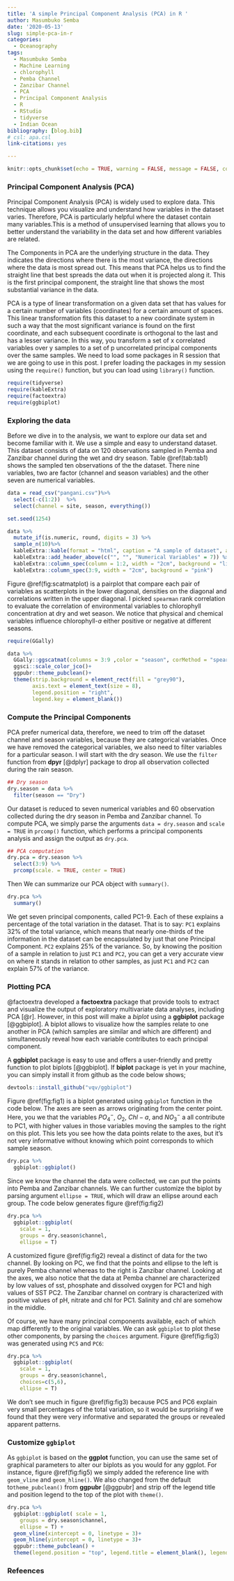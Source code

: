 ```yaml
---
title: 'A simple Principal Component Analysis (PCA) in R '
author: Masumbuko Semba
date: '2020-05-13'
slug: simple-pca-in-r
categories:
  - Oceanography
tags:
  - Masumbuko Semba
  - Machine Learning
  - chlorophyll
  - Pemba Channel
  - Zanzibar Channel
  - PCA
  - Principal Component Analysis
  - R
  - RStudio
  - tidyverse
  - Indian Ocean
bibliography: [blog.bib]
# csl: apa.csl
link-citations: yes

---
```



```r
knitr::opts_chunk$set(echo = TRUE, warning = FALSE, message = FALSE, comment = "")


```


### Principal Component Analysis (PCA)
Principal Component Analysis (PCA) is widely used to explore data. This technique allows you visualize and understand how variables in the dataset varies. Therefore, PCA is particularly helpful where the dataset contain many variables.This is a method of unsupervised learning that allows you to better understand the variability in the data set and how different variables are related.

The Components in PCA are the underlying structure in the data. They indicates the directions where there is the most variance, the directions where the data is most spread out. This means that PCA helps us to find the straight line that best spreads the data out when it is projected along it. This is the first principal component, the straight line that shows the most substantial variance in the data.

PCA is a type of linear transformation on a given data set that has values for a certain number of variables (coordinates) for a certain amount of spaces. This linear transformation fits this dataset to a new coordinate system in such a way that the most significant variance is found on the first coordinate, and each subsequent coordinate is orthogonal to the last and has a lesser variance. In this way, you transform a set of x correlated variables over y samples to a set of p uncorrelated principal components over the same samples. We need to load some packages in R session that we are going to use in this post. I prefer loading the packages in my session using the `require()` function, but you can load using `library()` function.  


```r
require(tidyverse)
require(kableExtra)
require(factoextra)
require(ggbiplot)
```


### Exploring the data
Before we dive in to the analysis, we want to explore our data set and become familiar with it.
We use a simple and easy to understand dataset. This dataset consists of data on 120 observations sampled in Pemba and Zanzibar channel during the wet and dry season. Table \@ref(tab:tab1) shows the sampled ten observations of the the dataset. There nine variables, two are factor (channel and season variables) and the other seven are numerical variables. 

```r
data = read_csv("pangani.csv")%>%
  select(-c(1:2))  %>%
  select(channel = site, season, everything()) 
```


```r

set.seed(1254)

data %>%
  mutate_if(is.numeric, round, digits = 3) %>% 
  sample_n(10)%>%
  kableExtra::kable(format = "html", caption = "A sample of dataset", align = "c") %>%
  kableExtra::add_header_above(c("", "", "Numerical Variables" = 7)) %>%
  kableExtra::column_spec(column = 1:2, width = "2cm", background = "lightblue") %>%
  kableExtra::column_spec(3:9, width = "2cm", background = "pink")
```

Figure \@ref(fig:scatmatplot) is a pairplot that compare each pair of variables as scatterplots in the lower diagonal, densities on the diagonal and correlations written in the upper diagonal. I picked `spearman` rank correlation to evaluate the correlation of environmental variables to chlorophyll concentration at dry and wet season. We notice that physical and chemical variables influence chlorophyll-*a*  either positive or negative at different seasons. 

```r

require(GGally)

data %>% 
  GGally::ggscatmat(columns = 3:9 ,color = "season", corMethod = "spearman") +
  ggsci::scale_color_jco()+
  ggpubr::theme_pubclean()+
  theme(strip.background = element_rect(fill = "grey90"), 
        axis.text = element_text(size = 8), 
        legend.position = "right",
        legend.key = element_blank())

```

### Compute the Principal Components
PCA prefer numerical data, therefore, we need to trim off the dataset channel and season variables, because they are categorical variables. Once we have removed the categorical variables, we also need to filter variables for a particular season. I will start with the dry season. We use the `filter` function from **dpyr** [@dplyr] package to drop all observation collected during the rain season.

```r
## Dry season
dry.season = data %>% 
  filter(season == "Dry") 
```


Our dataset is reduced to seven numerical variables and 60 observation collected during the dry season in Pemba and Zanzibar channel. To compute PCA, we simply parse the arguments `data = dry.season` and `scale = TRUE` in `prcomp()` function, which performs a principal components analysis and assign the output as `dry.pca`. 

```r
## PCA computation
dry.pca = dry.season %>% 
  select(3:9) %>%
  prcomp(scale. = TRUE, center = TRUE)
```

Then We can summarize our PCA object with `summary()`.
```r
dry.pca %>% 
  summary() 
```

We get seven principal components, called PC1-9. Each of these explains a percentage of the total variation in the dataset. That is to say: `PC1` explains 32% of the total variance, which means that nearly one-thirds of the information in the dataset can be encapsulated by just that one Principal Component. `PC2` explains 25% of the variance. So, by knowing the position of a sample in relation to just `PC1` and `PC2`, you can get a very accurate view on where it stands in relation to other samples, as just `PC1` and `PC2` can explain 57% of the variance.

### Plotting PCA
@factoextra developed a **factoextra** package that provide tools to extract and visualize the output of exploratory multivariate data analyses, including PCA [@r]. However, in this post will make a *biplot* using a **ggbiplot** package [@ggbiplot]. A biplot allows to visualize how the samples relate to one another in PCA (which samples are similar and which are different) and simultaneously reveal how each variable contributes to each principal component. 

A **ggbiplot** package is easy to use and offers a user-friendly and pretty function to plot biplots [@ggbiplot]. If **biplot** package is yet in your machine, you can simply install it from github as the code below shows;
 
```r
devtools::install_github("vqv/ggbiplot")

```
 
Figure \@ref(fig:fig1) is a biplot generated using `ggbiplot` function in the code below. The axes are seen as arrows originating from the center point. Here, you we that the variables $PO_4^{-}$, $O_2$, $Chl-a$, and $NO_3^{-}$ a all contribute to PC1, with higher values in those variables moving the samples to the right on this plot. This lets you see how the data points relate to the axes, but it's not very informative without knowing which point corresponds to which sample season.

```r
dry.pca %>% 
  ggbiplot::ggbiplot()
```

Since we know the channel the data were collected, we can put the points into Pemba and Zanzibar channels. We can further customize the biplot by parsing argument `ellipse = TRUE`, which will draw an ellipse around each group. The code below generates figure \@ref(fig:fig2)

```r
dry.pca %>% 
  ggbiplot::ggbiplot(
    scale = 1, 
    groups = dry.season$channel, 
    ellipse = T)
```

A customized figure \@ref(fig:fig2) reveal a distinct of data for the two channel. By looking on PC, we find that the points and ellipse to the left is purely Pemba channel whereas to the right is Zanzibar channel. Looking at the axes, we also notice that the data at Pemba channel are characterized by low values of sst, phosphate and dissolved oxygen for PC1 and high values of SST PC2. The Zanzibar channel on contrary is characterized with positive values of pH, nitrate and chl for PC1. Salinity and chl are somehow in the middle.

Of course, we have many principal components available, each of which map differently to the original variables. We can ask `ggbiplot` to plot these other components, by parsing the `choices` argument. Figure \@ref(fig:fig3) was generated using `PC5` and `PC6`:

```r
dry.pca %>% 
  ggbiplot::ggbiplot(
    scale = 1, 
    groups = dry.season$channel, 
    choices=c(5,6),
    ellipse = T)
```

We don't see much in figure \@ref(fig:fig3) because PC5 and PC6 explain very small percentages of the total variation, so it would be surprising if we found that they were very informative and separated the groups or revealed apparent patterns.

### Customize `ggbiplot`
As `ggbiplot` is based on the **ggplot** function, you can use the same set of graphical parameters to alter our biplots as you would for any ggplot. For instance, figure \@ref(fig:fig5) we simply added the reference line with `geom_vline` and `geom_hline()`. We also changed from the default to`theme_pubclean()` from **ggpubr** [@ggpubr] and strip off the legend title and position legend to the top of the plot with `theme()`.


```r
dry.pca %>% 
  ggbiplot::ggbiplot( scale = 1, 
    groups = dry.season$channel, 
    ellipse = T) +
  geom_vline(xintercept = 0, linetype = 3)+
  geom_hline(yintercept = 0, linetype = 3)+
  ggpubr::theme_pubclean() + 
  theme(legend.position = "top", legend.title = element_blank(), legend.key = element_blank())
```


### Refeences

